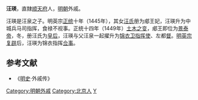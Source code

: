 '''汪瑛'''，直隸[[顺天府|顺天府]]人，[[明朝|明朝]]外戚。

汪瑛是汪泉之子。明英宗[[正统_(年号)|正统]]十年（1445年），其女[[孝淵景皇后|汪氏]]册为郕王妃，汪瑛升为中城兵马司指挥，食禄不视事。正统十四年（1449年）[[土木之变|土木之变]]，郕王即位为[[景泰帝|景泰帝]]，冬，册汪氏为[[皇后|皇后]]，汪瑛与父汪泉一起擢升为[[锦衣卫|锦衣卫]][[指挥使|指挥使]]、左都[[督|督]]。[[明英宗|明英宗]][[复辟|复辟]]后，汪瑛为锦衣指挥[[佥事|佥事]]。

==参考文献==
*《[[明史|明史]]·外戚传》
{{DEFAULTSORT:W}}
[[Category:明朝外戚|Category:明朝外戚]]
[[Category:北京人|Category:北京人]]
[[Category:汪姓|Y]]